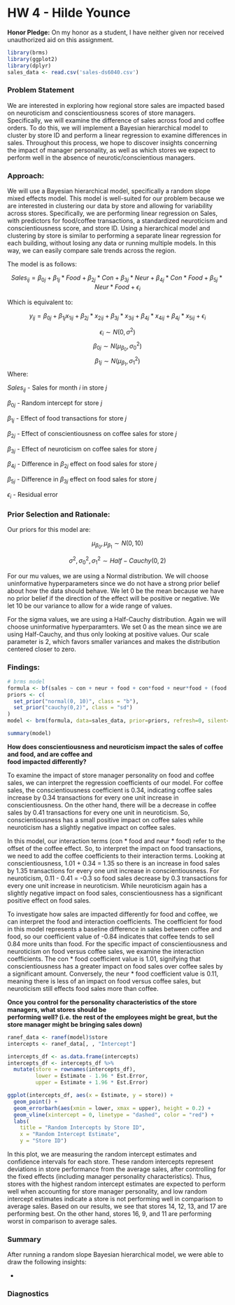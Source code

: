 # HW 4 - Hilde Younce

**Honor Pledge:** On my honor as a student, I have neither given nor received unauthorized aid on this assignment.

```r
library(brms)
library(ggplot2)
library(dplyr)
sales_data <- read.csv('sales-ds6040.csv')
```

### Problem Statement

We are interested in exploring how regional store sales are impacted based on neuroticism and conscientiousness scores of store managers. Specifically, we will examine the difference of sales across food and coffee orders. To do this, we will implement a Bayesian hierarchical model to cluster by store ID and perform a linear regression to examine differences in sales. Throughout this process, we hope to discover insights concerning the impact of manager personality, as well as which stores we expect to perform well in the absence of neurotic/conscientious managers.

### Approach:

We will use a Bayesian hierarchical model, specifically a random slope mixed effects model. This model is well-suited for our problem because we are interested in clustering our data by store and allowing for variability across stores. Specifically, we are performing linear regression on Sales, with predictors for food/coffee transactions, a standardized neuroticism and conscientiousness score, and store ID. Using a hierarchical model and clustering by store is similar to performing a separate linear regression for each building, without losing any data or running multiple models. In this way, we can easily compare sale trends across the region.

The model is as follows:

$$
Sales_{ij} = \beta_{0j} + \beta_{1j} * Food + \beta_{2j} * Con + \beta_{3j}*Neur + \beta_{4j} * Con * Food + \beta_{5j}*Neur*Food + \epsilon_{i}
$$

Which is equivalent to:

$$
y_{ij} = \beta_{0j} + \beta_{1j}x_{1ij} + \beta_{2j}*x_{2ij} + \beta_{3j}*x_{3ij} + \beta_{4j}*x_{4ij} + \beta_{4j}*x_{5ij} + \epsilon_i
$$

$$
\epsilon_i \sim N(0, \sigma^2) 
$$ $$
\beta_{0j} \sim N(\mu_{\beta_0}, \sigma_0^2)
$$ $$
\beta_{1j} \sim N(\mu_{\beta_1}, \sigma_1^2)
$$ Where:

$Sales_{ij}$ - Sales for month $i$ in store $j$

$\beta_{0j}$ - Random intercept for store $j$

$\beta_{1j}$ - Effect of food transactions for store $j$

$\beta_{2j}$ - Effect of conscientiousness on coffee sales for store $j$

$\beta_{3j}$ - Effect of neuroticism on coffee sales for store $j$

$\beta_{4j}$ - Difference in $\beta_{2j}$ effect on food sales for store $j$

$\beta_{5j}$ - Difference in $\beta_{3j}$ effect on food sales for store $j$

$\epsilon_{i}$ - Residual error

### Prior Selection and Rationale:

Our priors for this model are:

$$
\mu_{\beta_0}, \mu_{\beta_1} \sim N(0,10)
$$

$$
\sigma^2, \sigma_0^2, \sigma_1^2 \sim Half-Cauchy(0,2) 
$$

For our mu values, we are using a Normal distribution. We will choose uninformative hyperparameters since we do not have a strong prior belief about how the data should behave. We let 0 be the mean because we have no prior belief if the direction of the effect will be positive or negative. We let 10 be our variance to allow for a wide range of values.

For the sigma values, we are using a Half-Cauchy distribution. Again we will choose uninformative hyperparamters. We set 0 as the mean since we are using Half-Cauchy, and thus only looking at positive values. Our scale parameter is 2, which favors smaller variances and makes the distribution centered closer to zero.

### Findings:

```r
# brms model 
formula <- bf(sales ~ con + neur + food + con*food + neur*food + (food|store))
priors <- c(
  set_prior("normal(0, 10)", class = "b"),
  set_prior("cauchy(0,2)", class = "sd")
)
model <- brm(formula, data=sales_data, prior=priors, refresh=0, silent=2)
```

```r
summary(model)
```

**How does conscientiousness and neuroticism impact the sales of coffee and food, and are coffee and\
food impacted differently?**

To examine the impact of store manager personality on food and coffee sales, we can interpret the regression coefficients of our model. For coffee sales, the conscientiousness coefficient is 0.34, indicating coffee sales increase by 0.34 transactions for every one unit increase in conscientiousness. On the other hand, there will be a decrease in coffee sales by 0.41 transactions for every one unit in neuroticism. So, conscientiousness has a small positive impact on coffee sales while neuroticism has a slightly negative impact on coffee sales.

In this model, our interaction terms (con \* food and neur \* food) refer to the offset of the coffee effect. So, to interpret the impact on food transactions, we need to add the coffee coefficients to their interaction terms. Looking at conscientiousness, 1.01 + 0.34 = 1.35 so there is an increase in food sales by 1.35 transactions for every one unit increase in conscientiousness. For neuroticism, 0.11 - 0.41 = -0.3 so food sales decrease by 0.3 transactions for every one unit increase in neuroticism. While neuroticism again has a slightly negative impact on food sales, conscientiousness has a significant positive effect on food sales.

To investigate how sales are impacted differently for food and coffee, we can interpret the food and interaction coefficients. The coefficient for food in this model represents a baseline difference in sales between coffee and food, so our coefficient value of -0.84 indicates that coffee tends to sell 0.84 more units than food. For the specific impact of conscientiousness and neuroticism on food versus coffee sales, we examine the interaction coefficients. The con \* food coefficient value is 1.01, signifying that conscientiousness has a greater impact on food sales over coffee sales by a significant amount. Conversely, the neur \* food coefficient value is 0.11, meaning there is less of an impact on food versus coffee sales, but neuroticism still effects food sales more than coffee.

**Once you control for the personality characteristics of the store managers, what stores should be\
performing well? (i.e. the rest of the employees might be great, but the store manager might be bringing sales down)**

```r
ranef_data <- ranef(model)$store
intercepts <- ranef_data[, , "Intercept"]

intercepts_df <- as.data.frame(intercepts)
intercepts_df <- intercepts_df %>%
  mutate(store = rownames(intercepts_df),
         lower = Estimate - 1.96 * Est.Error,
         upper = Estimate + 1.96 * Est.Error)

ggplot(intercepts_df, aes(x = Estimate, y = store)) +
  geom_point() +
  geom_errorbarh(aes(xmin = lower, xmax = upper), height = 0.2) +
  geom_vline(xintercept = 0, linetype = "dashed", color = "red") +
  labs(
    title = "Random Intercepts by Store ID",
    x = "Random Intercept Estimate",
    y = "Store ID")
```

In this plot, we are measuring the random intercept estimates and confidence intervals for each store. These random intercepts represent deviations in store performance from the average sales, after controlling for the fixed effects (including manager personality characteristics). Thus, stores with the highest random intercept estimates are expected to perform well when accounting for store manager personality, and low random intercept estimates indicate a store is not performing well in comparison to average sales. Based on our results, we see that stores 14, 12, 13, and 17 are performing best. On the other hand, stores 16, 9, and 11 are performing worst in comparison to average sales.

### Summary

After running a random slope Bayesian hierarchical model, we were able to draw the following insights:

-   

### Diagnostics 
